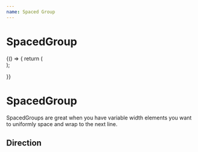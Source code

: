 ```yaml
---
name: Spaced Group
---
```



# SpacedGroup

<Playground>
  {() => {
    return (
      <div>
        <of-list props={SpacedGroup.prototype.propDefinitions} />
      </div>
    );

}}

</Playground>

# SpacedGroup

SpacedGroups are great when you have variable width elements you want to uniformly space and wrap to the next line.

<Playground>
  <spaced-group>
    <div style={{ width: "25px", height: "25px", border: "1px solid grey" }} />
    <div style={{ width: "25px", height: "25px", border: "1px solid grey" }} />
    <div style={{ width: "25px", height: "25px", border: "1px solid grey" }} />
    <div style={{ width: "25px", height: "25px", border: "1px solid grey" }} />
    <div style={{ width: "25px", height: "25px", border: "1px solid grey" }} />
  </spaced-group>
</Playground>

## Direction

<Playground>
  <spaced-group direction="vertical">
    <div style={{ width: "25px", height: "25px", border: "1px solid grey" }} />
    <div style={{ width: "25px", height: "25px", border: "1px solid grey" }} />
    <div style={{ width: "25px", height: "25px", border: "1px solid grey" }} />
    <div style={{ width: "25px", height: "25px", border: "1px solid grey" }} />
    <div style={{ width: "25px", height: "25px", border: "1px solid grey" }} />
  </spaced-group>
</Playground>
